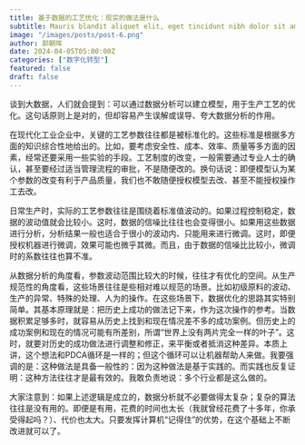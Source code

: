 ```yaml
---
title: 基于数据的工艺优化：现实的做法是什么
subtitle: Mauris blandit aliquet elit, eget tincidunt nibh dolor sit amet,
image: "/images/posts/post-6.png"
author: 郭朝晖
date: 2024-04-05T05:00:00Z
categories: ["数字化转型"]
featured: false
draft: false
---
```


谈到大数据，人们就会提到：可以通过数据分析可以建立模型，用于生产工艺的优化。这句话原则上是对的，但却容易产生误解或误导、夸大数据分析的作用。

在现代化工业企业中，关键的工艺参数往往都是被标准化的。这些标准是根据多方面的知识综合性地给出的。比如，要考虑安全性、成本、效率、质量等多方面的因素，经常还要采用一些实验的手段。工艺制度的改变，一般需要通过专业人士的确认，甚至要经过适当管理流程的审批，不是随便改的。换句话说：即便模型认为某个参数的改变有利于产品质量，我们也不敢随便授权模型去改、甚至不能授权操作工去改。

日常生产时，实际的工艺参数往往是围绕着标准值波动的。如果过程控制稳定，数据的波动值就会比较小。这时，数据的信噪比往往也会变得很小。如果用这些数据进行分析，分析结果一般也适合于很小的波动内、只能用来进行微调。这时，即便授权机器进行微调，效果可能也微乎其微。而且，由于数据的信噪比比较小，微调时的系数往往也算不准。

从数据分析的角度看，参数波动范围比较大的时候，往往才有优化的空间。从生产规范性的角度看，这些场景往往是些相对难以规范的场景。比如初级原料的波动、生产的异常、特殊的处理、人为的操作。在这些场景下，数据优化的思路其实特别简单。其基本原理就是：把历史上成功的做法记下来，作为这次操作的参考。当数据积累足够多时，就容易从历史上找到和现在情况差不多的成功案例。但历史上的成功案例和现在的情况可能有所差别，所谓“世界上没有两片完全一样的叶子”。这时，就要对历史的成功做法进行调整和修正，来平衡或者抵消这种差异。本质上讲，这个想法和PDCA循环是一样的；但这个循环可以让机器帮助人来做。我要强调的是：这种做法是具备一般性的：因为这种做法是基于实践的。而实践也反复证明：这种方法往往才是最有效的。我敢负责地说：多个行业都是这么做的。

大家注意到：如果上述逻辑是成立的，数据分析就不必要做得太复杂；复杂的算法往往是没有用的。即便是有用，花费的时间也太长（我就曾经花费了十多年，你承受得起吗？）、代价也太大。只要发挥计算机“记得住”的优势，在这个基础上不断改进就可以了。
